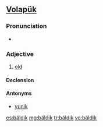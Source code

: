 ==[[Volapük]]==

===Pronunciation===
* {{IPA|/bɛlˈdik/|lang=vo}}

===Adjective===
{{infl|vo|adjective}}

# [[old]]

====Declension====
{{vo-decl-adj}}

====Antonyms====
* [[yunik]]

[[es:bäldik]]
[[mg:bäldik]]
[[tr:bäldik]]
[[vo:bäldik]]